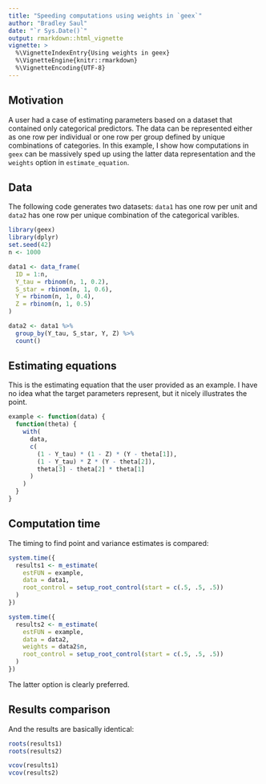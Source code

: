 ```yaml
---
title: "Speeding computations using weights in `geex`"
author: "Bradley Saul"
date: "`r Sys.Date()`"
output: rmarkdown::html_vignette
vignette: >
  %\VignetteIndexEntry{Using weights in geex}
  %\VignetteEngine{knitr::rmarkdown}
  %\VignetteEncoding{UTF-8}
---
```


## Motivation

A user had a case of estimating parameters based on a dataset that contained only categorical predictors. The data can be represented either as one row per individual or one row per group defined by unique combinations of categories. In this example, I show how computations in `geex` can be massively sped up using the latter data representation and the `weights` option in `estimate_equation`.

## Data

The following code generates two datasets: `data1` has one row per unit and `data2` has one row per unique combination of the categorical varibles.

```r
library(geex)
library(dplyr)
set.seed(42)
n <- 1000

data1 <- data_frame(
  ID = 1:n,
  Y_tau = rbinom(n, 1, 0.2),
  S_star = rbinom(n, 1, 0.6),
  Y = rbinom(n, 1, 0.4),
  Z = rbinom(n, 1, 0.5)
)

data2 <- data1 %>%
  group_by(Y_tau, S_star, Y, Z) %>%
  count()
```

## Estimating equations

This is the estimating equation that the user provided as an example. I have no idea what the target parameters represent, but it nicely illustrates the point.

```r
example <- function(data) {
  function(theta) {
    with(
      data,
      c(
        (1 - Y_tau) * (1 - Z) * (Y - theta[1]),
        (1 - Y_tau) * Z * (Y - theta[2]),
        theta[3] - theta[2] * theta[1]
      )
    )
  }
}
```

## Computation time

The timing to find point and variance estimates is compared:
```r
system.time({
  results1 <- m_estimate(
    estFUN = example,
    data = data1,
    root_control = setup_root_control(start = c(.5, .5, .5))
  )
})

system.time({
  results2 <- m_estimate(
    estFUN = example,
    data = data2,
    weights = data2$n,
    root_control = setup_root_control(start = c(.5, .5, .5))
  )
})
```

The latter option is clearly preferred.

## Results comparison

And the results are basically identical:
```r
roots(results1)
roots(results2)

vcov(results1)
vcov(results2)
```
